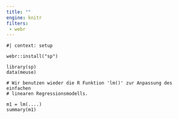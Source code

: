 ```yaml
---
title: ""
engine: knitr
filters:
 - webr
---
```



```webr-r
#| context: setup

webr::install("sp")

```

```webr-r
library(sp)
data(meuse)

# Wir benutzen wieder die R Funktion 'lm()' zur Anpassung des einfachen 
# linearen Regressionsmodells.

m1 = lm(....)
summary(m1)


```
